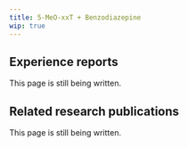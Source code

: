 ---
title: 5-MeO-xxT + Benzodiazepine
wip: true
---

## Experience reports

This page is still being written.

## Related research publications

This page is still being written.

